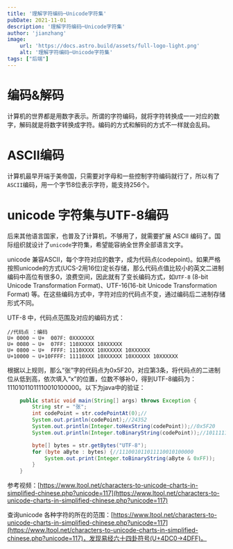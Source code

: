```yaml
---
title: '理解字符编码─Unicode字符集'
pubDate: 2021-11-01
description: '理解字符编码─Unicode字符集'
author: 'jianzhang'
image:
    url: 'https://docs.astro.build/assets/full-logo-light.png'
    alt: '理解字符编码─Unicode字符集'
tags: ["后端"]
---
```


# 编码&解码

计算机的世界都是用数字表示。所谓的字符编码，就将字符转换成一一对应的数字，解码就是将数字转换成字符。编码的方式和解码的方式不一样就会乱码。

# ASCII编码

计算机最早开端于美帝国，只需要对字母和一些控制字符编码就行了，所以有了`ASCII`编码，用一个字节8位表示字符，能支持256个。

# unicode 字符集与UTF-8编码

后来其他语言国家，也普及了计算机，不够用了，就需要扩展 ASCII  编码了。国际组织就设计了`unicode`字符集，希望能容纳全世界全部语言文字。

unicode 兼容ASCII，每个字符对应的数字，成为代码点(codepoint)。如果严格按照unicode的方式(UCS-2用16位)定长存储，那么代码点值比较小的英文二进制编码中高位有很多0，浪费空间，因此就有了变长编码方式，如`UTF-8` (8-bit Unicode Transformation Format)、UTF-16(16-bit Unicode Transformation Format) 等。在这些编码方式中，字符对应的代码点不变，通过编码后二进制存储形式不同。

UTF-8 中，代码点范围及对应的编码方式：

```
//代码点 ：编码
U+ 0000 ~ U+  007F: 0XXXXXXX
U+ 0080 ~ U+  07FF: 110XXXXX 10XXXXXX
U+ 0800 ~ U+  FFFF: 1110XXXX 10XXXXXX 10XXXXXX
U+10000 ~ U+10FFFF: 11110XXX 10XXXXXX 10XXXXXX 10XXXXXX
```

根据以上规则，那么“张”字的代码点为0x5F20，对应第3条，将代码点的二进制位从低到高，依次填入“x”的位置，位数不够补0，得到UTF-8编码为：11101011011110010100000。以下为java中的验证：

```java
    public static void main(String[] args) throws Exception {
        String str = "张";
        int codePoint = str.codePointAt(0);//
        System.out.println(codePoint);//24352
        System.out.println(Integer.toHexString(codePoint));//0x5F20
        System.out.println(Integer.toBinaryString(codePoint));//101111100100000

        byte[] bytes = str.getBytes("UTF-8");
        for (byte aByte : bytes) {//111001011011110010100000
            System.out.print(Integer.toBinaryString(aByte & 0xFF));
        }
    }

```

参考视频：[https://www.ltool.net/characters-to-unicode-charts-in-simplified-chinese.php?unicode=117](https://www.ltool.net/characters-to-unicode-charts-in-simplified-chinese.php?unicode=117)

查询unicode 各种字符的所在的范围：[https://www.ltool.net/characters-to-unicode-charts-in-simplified-chinese.php?unicode=117](https://www.ltool.net/characters-to-unicode-charts-in-simplified-chinese.php?unicode=117)，发现易经六十四卦符号(U+4DC0->4DFF)。
